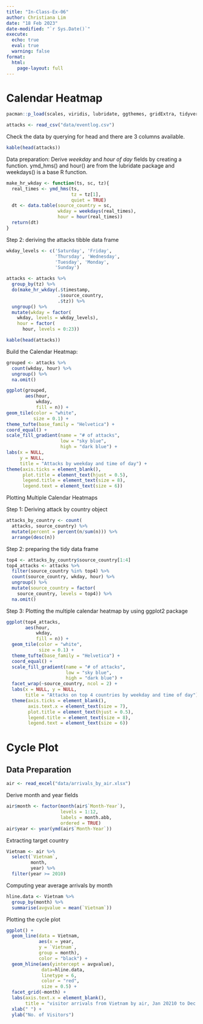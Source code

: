 ```yaml
---
title: "In-Class-Ex-06"
author: Christiana Lim
date: "18 Feb 2023"
date-modified: "`r Sys.Date()`"
execute: 
  echo: true
  eval: true
  warning: false
format: 
  html: 
    page-layout: full
---
```


# Calendar Heatmap

```r
pacman::p_load(scales, viridis, lubridate, ggthemes, gridExtra, tidyverse, readxl, knitr, data.table)
```

```r
attacks <- read_csv("data/eventlog.csv")
```

Check the data by querying for head and there are 3 columns available.

```r
kable(head(attacks))
```

Data preparation: Derive *weekday* and *hour of day* fields by creating a function. ymd_hms() and hour() are from the lubridate package and weekdays() is a base R function.

```r
make_hr_wkday <- function(ts, sc, tz){
  real_times <- ymd_hms(ts,
                        tz = tz[1],
                        quiet = TRUE)
  dt <- data.table(source_country = sc,
                   wkday = weekdays(real_times),
                   hour = hour(real_times))
  return(dt)
}

```

Step 2: deriving the attacks tibble data frame

```r
wkday_levels <- c('Saturday', 'Friday', 
                  'Thursday', 'Wednesday', 
                  'Tuesday', 'Monday', 
                  'Sunday')

attacks <- attacks %>% 
  group_by(tz) %>% 
  do(make_hr_wkday(.$timestamp, 
                   .$source_country, 
                   .$tz)) %>% 
  ungroup() %>% 
  mutate(wkday = factor(
    wkday, levels = wkday_levels),
    hour = factor(
      hour, levels = 0:23))
```

```r
kable(head(attacks))
```

Build the Calendar Heatmap:

```r
grouped <- attacks %>%
  count(wkday, hour) %>%
  ungroup() %>%
  na.omit()

ggplot(grouped,
       aes(hour,
           wkday,
           fill = n)) +
geom_tile(color = "white",
          size = 0.1) + 
theme_tufte(base_family = "Helvetica") + 
coord_equal() + 
scale_fill_gradient(name = "# of attacks",
                    low = "sky blue", 
                    high = "dark blue") + 
labs(x = NULL,
     y = NULL,
     title = "Attacks by weekday and time of day") + 
theme(axis.ticks = element_blank(),
      plot.title = element_text(hjust = 0.5),
      legend.title = element_text(size = 8),
      legend.text = element_text(size = 6))
```

Plotting Multiple Calendar Heatmaps

Step 1: Deriving attack by country object

```r
attacks_by_country <- count(
  attacks, source_country) %>% 
  mutate(percent = percent(n/sum(n))) %>% 
  arrange(desc(n))
```

Step 2: preparing the tidy data frame

```r
top4 <- attacks_by_country$source_country[1:4]
top4_attacks <- attacks %>% 
  filter(source_country %in% top4) %>%
  count(source_country, wkday, hour) %>%
  ungroup() %>%
  mutate(source_country = factor(
    source_country, levels = top4)) %>%
  na.omit()
```

Step 3: Plotting the multiple calendar heatmap by using ggplot2 package

```r
ggplot(top4_attacks, 
       aes(hour,
           wkday,
           fill = n)) +
  geom_tile(color = "white",
            size = 0.1) + 
  theme_tufte(base_family = "Helvetica") +
  coord_equal() + 
  scale_fill_gradient(name = "# of attacks",
                      low = "sky blue",
                      high = "dark blue") +
  facet_wrap(~source_country, ncol = 2) + 
  labs(x = NULL, y = NULL,
       title = "Attacks on top 4 countries by weekday and time of day") +
  theme(axis.ticks = element_blank(),
        axis.text.x = element_text(size = 7),
        plot.title = element_text(hjust = 0.5),
        legend.title = element_text(size = 8),
        legend.text = element_text(size = 6)) 
```

# Cycle Plot

## Data Preparation

```r
air <- read_excel("data/arrivals_by_air.xlsx")
```

Derive month and year fields

```r
air$month <- factor(month(air$`Month-Year`),
                    levels = 1:12,
                    labels = month.abb,
                    ordered = TRUE)
air$year <- year(ymd(air$`Month-Year`))
```

Extracting target country

```r
Vietnam <- air %>%
  select(`Vietnam`, 
         month, 
         year) %>%
  filter(year >= 2010)
```

Computing year average arrivals by month

```r
hline.data <- Vietnam %>% 
  group_by(month) %>%
  summarise(avgvalue = mean(`Vietnam`))
```

Plotting the cycle plot

```r
ggplot() +
  geom_line(data = Vietnam,
            aes(x = year, 
            y = `Vietnam`,
            group = month),
            color = "black") + 
  geom_hline(aes(yintercept = avgvalue),
             data=hline.data, 
             linetype = 6,
             color = "red",
             size = 0.5) + 
  facet_grid(~month) + 
  labs(axis.text.x = element_blank(),
       title = "visitor arrivals from Vietnam by air, Jan 20210 to Dec 2019") + 
  xlab(" ") + 
  ylab("No. of Visitors")

```
